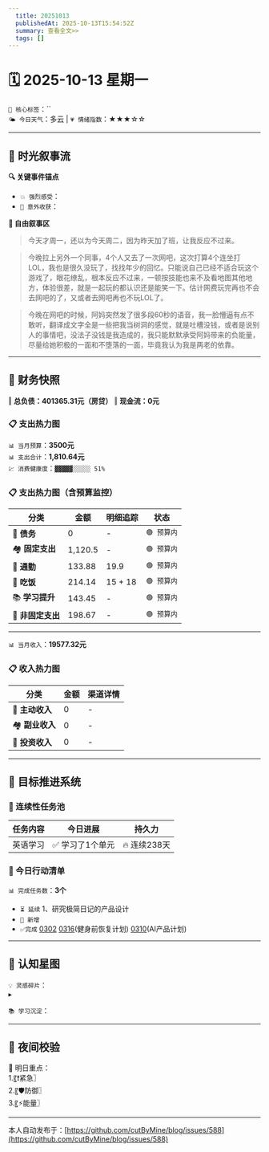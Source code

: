 ```yaml
---
  title: 20251013
  publishedAt: 2025-10-13T15:54:52Z
  summary: 查看全文>>
  tags: []
---
```


# 🗓️ 2025-10-13 星期一  
`🔑 核心标签`：``  
`🌤️ 今日天气`：多云 | `💗 情绪指数`：★★★☆☆   

---


## 🌊 **时光叙事流**
**🔍 关键事件锚点**  
- `💥 强烈感受`：         
- `🎉 意外收获`：           

**📖 自由叙事区**  
> 今天才周一，还以为今天周二，因为昨天加了班，让我反应不过来。

> 今晚拉上另外一个同事，4个人又去了一次网吧，这次打算4个连坐打LOL，我也是很久没玩了，找找年少的回忆。只能说自己已经不适合玩这个游戏了，眼花缭乱，根本反应不过来，一顿按技能也来不及看地图其他地方，体验很差，就是一起玩的都认识还是能笑一下。估计网费玩完再也不会去网吧的了，又或者去网吧再也不玩LOL了。

> 今晚在网吧的时候，阿妈突然发了很多段60秒的语音，我一脸懵逼有点不敢听，翻译成文字全是一些把我当树洞的感觉，就是吐槽没钱，或者是说别人的事情吧，没法子没钱是我造成的，我只能默默承受阿妈带来的负能量，尽量给她积极的一面和不堕落的一面，毕竟我认为我是两老的依靠。

---

## 💸 **财务快照**
‖ **总负债：401365.31元（房贷）**
‖ **现金流：0元**

### 📋 支出热力图

`📊 当月预算`：**3500元**  
`📊 支出合计`：**1,810.64元**  
`💹 消费健康度`：`▓▓▓▓▓░░░░░ 51%`  
### 📋 支出热力图（含预算监控）
| 分类         | 金额    | 明细追踪                  | 状态           |
|--------------|---------|---------------------------|----------------|
| 🏦 **债务**    | 0   |  -  | `🟢 预算内`   |
| 🏘️ **固定支出** | 1,120.5     |  -  | `🟢 预算内`     |
| 🚌 **通勤**     | 133.88   | 19.9  | `🟢 预算内`     |
| 🍜 **吃饭**     | 214.14  |  15 + 18  | `🟢 预算内`   |
| 📚 **学习提升** | 143.45      |   -     | `🟢 预算内`     |
| 🎲 **非固定支出** | 198.67   |  -  | `🟢 预算内`  |
---

`📊 当月收入`：**19577.32元**  

### 📋 收入热力图
| 分类         | 金额    | 渠道详情             |
|--------------|---------|-------------------------|
| 🏦 **主动收入**  | 0                | -        |
| 🏘️ **副业收入**  | 0                | -        |
| 🚌 **投资收入**  | 0                | -        |



---

## 🎯 **目标推进系统**

### 🔄 连续性任务池
| 任务内容                | 今日进展          | 持久力     |
|-------------------------|-------------------|------------|
| 英语学习         | ✅ 学习了1个单元 | 🔥 连续238天  |




### 📌 今日行动清单

`📊 完成任务数`：**3个**  
- `⏳ 延续` 1、研究极简日记的产品设计             
- `🚩 新增`   
- `✅完成` [0302](note://WEB9685e40ae7a6464db1196641a1ffd0ee)   [0316](note://WEBc1fcc89ec3e741538b703e8017b38c9f)(健身前恢复计划)  [0310](note://WEBfc89f9187c014fbe9fab88e2d09b4bde)(AI产品计划)


---

## 🌌 **认知星图**
`💡 灵感碎片`：  
▸ 


`📚 学习沉淀`：  
>    

---

## 🌃 夜间校验

🚀 明日重点：  
1.〖❗紧急〗  
2.〖🛡️防御〗  
3.〖⚡能量〗

---
本人自动发布于：[https://github.com/cutByMine/blog/issues/588](https://github.com/cutByMine/blog/issues/588)
